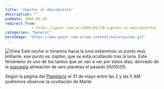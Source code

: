 ```yaml
---
title: 'Júpiter al descubierto'
description: ""
pubDate: 2005-05-20
redirect_from: 
            - https://gazer.com.ar/2005/05/19/jupiter-al-descubierto/
categories: "General"
heroImage: 'https://www.gazer.com.ar/wp-content/solarsystem.gif'
---
```

![Vista](https://www.gazer.com.ar/wp-content/solarsystem.gif) Este noche si miramos hacia la luna notaremos un punto muy brillante, ese punto es Júpiter, que se está ocultando tras la luna. Este fenómeno es uno de los tantos que se van a ver por estos días, derivado de la [supuesta](http://javarm.blogalia.com/historias/29447) alineación de seis planetas el pasado 05/05/05.

Según la página del [Planetario](http://www.planetario.gov.ar/vistas.htm) el 31 de mayo entre las 2 y las 5 AM podremos observar la ocultación de Marte.

